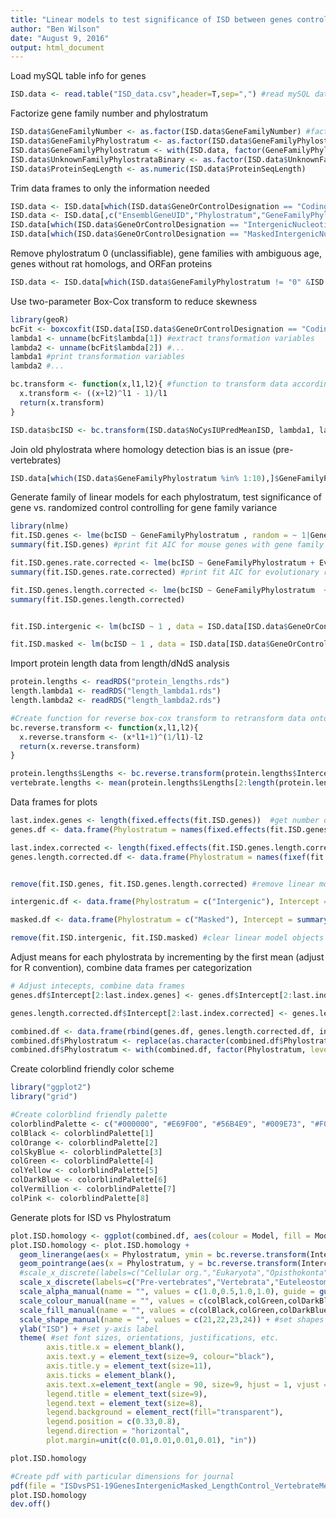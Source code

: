 ```yaml
---
title: "Linear models to test significance of ISD between genes controlling for evolutionary rate"
author: "Ben Wilson"
date: "August 9, 2016"
output: html_document
---
```


Load mySQL table info for genes
```r
ISD.data <- read.table("ISD_data.csv",header=T,sep=",") #read mySQL data into data frame
```

Factorize gene family number and phylostratum
```r
ISD.data$GeneFamilyNumber <- as.factor(ISD.data$GeneFamilyNumber) #factorize gene family ID to prevent numeric interpretation by R
ISD.data$GeneFamilyPhylostratum <- as.factor(ISD.data$GeneFamilyPhylostratum) #factorize variable to ensure that it is not interpreted as numeric variable
ISD.data$GeneFamilyPhylostratum <- with(ISD.data, factor(GeneFamilyPhylostratum, levels = c(sort(unique(ISD.data$GeneFamilyPhylostratum)),"Intergenic","Masked"))) # set levels of categorical phylostratum variable
ISD.data$UnknownFamilyPhylostrataBinary <- as.factor(ISD.data$UnknownFamilyPhylostrataBinary) #factorize binary category for gene families with ambiguous age
ISD.data$ProteinSeqLength <- as.numeric(ISD.data$ProteinSeqLength)
```

Trim data frames to only the information needed
```r
ISD.data <- ISD.data[which(ISD.data$GeneOrControlDesignation == "CodingGene" | ISD.data$GeneOrControlDesignation == "IntergenicNucleotideSeqControl" | ISD.data$GeneOrControlDesignation == "MaskedIntergenicNucleotideSeqControl"),] #Subset to categories needed for this figure
ISD.data <- ISD.data[,c("EnsemblGeneUID","Phylostratum","GeneFamilyPhylostratum","GeneFamilyNumber","NoCysIUPredMeanISD","GeneOrControlDesignation","EvolutionaryRateHighestOrthologRate","UnknownFamilyPhylostrataBinary", "ProteinSeqLength")] #subset needed columns
ISD.data[which(ISD.data$GeneOrControlDesignation == "IntergenicNucleotideSeqControl"),]$GeneFamilyPhylostratum <- "Intergenic" #Give intergenic sequence a categorical phylostratum for comparison
ISD.data[which(ISD.data$GeneOrControlDesignation == "MaskedIntergenicNucleotideSeqControl"),]$GeneFamilyPhylostratum <- "Masked" #Give repeat-masked intergenic sequence a categorical phylostratum

```

Remove phylostratum 0 (unclassifiable), gene families with ambiguous age, genes without rat homologs, and ORFan proteins
```r
ISD.data <- ISD.data[which(ISD.data$GeneFamilyPhylostratum != "0" &ISD.data$GeneFamilyPhylostratum != "20" & ISD.data$UnknownFamilyPhylostrataBinary != "1" & !is.na(ISD.data$EvolutionaryRateHighestOrthologRate)),] #exclude unclassifiable genes, false-positive rich ORFans
```

Use two-parameter Box-Cox transform to reduce skewness
```r
library(geoR)
bcFit <- boxcoxfit(ISD.data[ISD.data$GeneOrControlDesignation == "CodingGene",]$NoCysIUPredMeanISD, lambda2 =  TRUE) #fit a Box-Cox transform to data, exclude mouse-specific genes
lambda1 <- unname(bcFit$lambda[1]) #extract transformation variables
lambda2 <- unname(bcFit$lambda[2]) #...
lambda1 #print transformation variables
lambda2 #...

bc.transform <- function(x,l1,l2){ #function to transform data according to Box-Cox transformation fit
  x.transform <- ((x+l2)^l1 - 1)/l1
  return(x.transform)
}

ISD.data$bcISD <- bc.transform(ISD.data$NoCysIUPredMeanISD, lambda1, lambda2) #create another column variable for transformed IUPred ISD values
```

Join old phylostrata where homology detection bias is an issue (pre-vertebrates)
```r
ISD.data[which(ISD.data$GeneFamilyPhylostratum %in% 1:10),]$GeneFamilyPhylostratum <- "1"
```

Generate family of linear models for each phylostratum, test significance of gene vs. randomized control controlling for gene family variance
```r
library(nlme)
fit.ISD.genes <- lme(bcISD ~ GeneFamilyPhylostratum , random = ~ 1|GeneFamilyNumber, data = ISD.data[which(ISD.data$GeneOrControlDesignation == "CodingGene"),]) #generate a linear mixed-effects model fit to mouse genes with gene family as random error
summary(fit.ISD.genes) #print fit AIC for mouse genes with gene family random error

fit.ISD.genes.rate.corrected <- lme(bcISD ~ GeneFamilyPhylostratum + EvolutionaryRateHighestOrthologRate, random = ~ 1|GeneFamilyNumber, data = ISD.data[ISD.data$GeneOrControlDesignation == "CodingGene",]) #generate a linear mixed-effects model fit to mouse genes with gene family as random error, add dNdS as fixed term, exclude genes without a corresponding dNdS value for mouse-rat comparisons
summary(fit.ISD.genes.rate.corrected) #print fit AIC for evolutionary rate corrected linear model

fit.ISD.genes.length.corrected <- lme(bcISD ~ GeneFamilyPhylostratum  + ProteinSeqLength, random = ~ 1|GeneFamilyNumber, data = ISD.data[ISD.data$GeneOrControlDesignation == "CodingGene",])#generate fit with length as additional confounder
summary(fit.ISD.genes.length.corrected)


fit.ISD.intergenic <- lm(bcISD ~ 1 , data = ISD.data[ISD.data$GeneOrControlDesignation == "IntergenicNucleotideSeqControl",]) #generate a standard linear model for matched intergenic controls

fit.ISD.masked <- lm(bcISD ~ 1 , data = ISD.data[ISD.data$GeneOrControlDesignation == "MaskedIntergenicNucleotideSeqControl",]) #generate a standard linear model for matched repeat-maksed intergenic controls

```

Import protein length data from length/dNdS analysis
```r
protein.lengths <- readRDS("protein_lengths.rds")
length.lambda1 <- readRDS("length_lambda1.rds")
length.lambda2 <- readRDS("length_lambda2.rds")

#Create function for reverse box-cox transform to retransform data onto readable axis (note that this preserves relative comparison of certainty between PS but does not preserve absolute measure of SEM)
bc.reverse.transform <- function(x,l1,l2){
  x.reverse.transform <- (x*l1+1)^(1/l1)-l2
  return(x.reverse.transform)
}

protein.lengths$Lengths <- bc.reverse.transform(protein.lengths$Intercept,length.lambda1,length.lambda2)
vertebrate.lengths <- mean(protein.lengths$Lengths[2:length(protein.lengths$Lengths)])
```

Data frames for plots
```r
last.index.genes <- length(fixed.effects(fit.ISD.genes))  #get number of phylostrata that have been fit
genes.df <- data.frame(Phylostratum = names(fixed.effects(fit.ISD.genes)[1:last.index.genes]), Intercept = unname(fixed.effects(fit.ISD.genes)[1:last.index.genes]), SE = unname(summary(fit.ISD.genes)$tTable[,2][1:last.index.genes]), Model = "Genes (uncorrected)") #build data frame to hold linear model data containing PS, mean bcISD, and SEM

last.index.corrected <- length(fixed.effects(fit.ISD.genes.length.corrected)) - 1 #get number of phylostrata that have been fit, minus 1 for fixed effect length
genes.length.corrected.df <- data.frame(Phylostratum = names(fixef(fit.ISD.genes.length.corrected)[1:last.index.corrected]), Intercept = unname(fixef(fit.ISD.genes.length.corrected)[1:last.index.corrected]) + unname(fixef(fit.ISD.genes.length.corrected)[last.index.corrected + 1]) * vertebrate.lengths, SE = unname(summary(fit.ISD.genes.length.corrected)$tTable[,2][1:last.index.corrected]), Model = "Genes length corrected") #build data frame to hold linear model data containing PS, mean bcISD, and SEM


remove(fit.ISD.genes, fit.ISD.genes.length.corrected) #remove linear model objects for genes

intergenic.df <- data.frame(Phylostratum = c("Intergenic"), Intercept = summary(fit.ISD.intergenic)$coefficients[1], SE = summary(fit.ISD.intergenic)$coefficients[2], Model = "Intergenic") #build data frome for intergenic mean bcISD, fix phylostratum (for plotting purposes), add SEM

masked.df <- data.frame(Phylostratum = c("Masked"), Intercept = summary(fit.ISD.masked)$coefficients[1], SE = summary(fit.ISD.masked)$coefficients[2], Model = "Repeat-masked") #...same for repeat-masked intergenic controls

remove(fit.ISD.intergenic, fit.ISD.masked) #clear linear model objects from memory
```

Adjust means for each phylostrata by incrementing by the first mean (adjust for R convention), combine data frames per categorization
```r
# Adjust intecepts, combine data frames
genes.df$Intercept[2:last.index.genes] <- genes.df$Intercept[2:last.index.genes] + genes.df$Intercept[1] #increment means by primary intercept, corrects for R convention of relative means

genes.length.corrected.df$Intercept[2:last.index.corrected] <- genes.length.corrected.df$Intercept[2:last.index.corrected] + genes.length.corrected.df$Intercept[1]  #...same as above

combined.df <- data.frame(rbind(genes.df, genes.length.corrected.df, intergenic.df, masked.df)) #combine data frames for plotting
combined.df$Phylostratum <- replace(as.character(combined.df$Phylostratum),1:(last.index.genes+last.index.corrected),c(1:last.index.genes,1:last.index.corrected)) #replace linear model text with readable phylostratum names
combined.df$Phylostratum <- with(combined.df, factor(Phylostratum, levels = c(1:max(last.index.genes,last.index.corrected),"Intergenic","Masked"))) #factorize phylostratum before plotting

```

Create colorblind friendly color scheme 
```r
library("ggplot2")
library("grid")

#Create colorblind friendly palette
colorblindPalette <- c("#000000", "#E69F00", "#56B4E9", "#009E73", "#F0E442", "#0072B2", "#D55E00", "#CC79A7")
colBlack <- colorblindPalette[1]
colOrange <- colorblindPalette[2]
colSkyBlue <- colorblindPalette[3]
colGreen <- colorblindPalette[4]
colYellow <- colorblindPalette[5]
colDarkBlue <- colorblindPalette[6]
colVermillion <- colorblindPalette[7]
colPink <- colorblindPalette[8]


```

Generate plots for ISD vs Phylostratum
```r

plot.ISD.homology <- ggplot(combined.df, aes(colour = Model, fill = Model, shape = Model, alpha = Model)) #make ggplot plot object for linear model data frame, exclude mouse-specific proteins
plot.ISD.homology <- plot.ISD.homology + 
  geom_linerange(aes(x = Phylostratum, ymin = bc.reverse.transform(Intercept - SE, lambda1, lambda2), ymax = bc.reverse.transform(Intercept + SE, lambda1, lambda2)), lwd = 0.5, position = position_dodge(width = 0.75), show.legend=FALSE) + #add linerange for SEM bars
  geom_pointrange(aes(x = Phylostratum, y = bc.reverse.transform(Intercept, lambda1, lambda2), ymin = bc.reverse.transform(Intercept - SE, lambda1, lambda2), ymax = bc.reverse.transform(Intercept + SE, lambda1, lambda2)), size = 0.5, lwd = 0.5, position = position_dodge(width = 0.75),  show.legend =TRUE) + #add points for mean ISD
  #scale_x_discrete(labels=c("Cellular org.","Eukaryota","Opisthokonta","Holozoa","Metazoa","Eumetazoa","Bilateria","Deuterostomia","Chordata","Olfactores","Vertebrata","Euteleostomi","Tetrapoda","Amniota","Mammalia","Eutheria","Boreoeutheria","Euarchontoglires","Rodentia","","")) + #change phylostratum labels to correspond to taxonomic nodes
  scale_x_discrete(labels=c("Pre-vertebrates","Vertebrata","Euteleostomi","Tetrapoda","Amniota","Mammalia","Eutheria","Boreoeutheria","Euarchontoglires","Rodentia","","")) + #change phylostratum labels to correspond to taxonomic nodes
  scale_alpha_manual(name = "", values = c(1.0,0.5,1.0,1.0), guide = guide_legend(ncol=2,byrow=TRUE)) + #make rate-corrected means half transparent
  scale_colour_manual(name = "", values = c(colBlack,colGreen,colDarkBlue,colSkyBlue), guide = guide_legend(ncol=2, byrow=TRUE)) + #set colors for each category
  scale_fill_manual(name = "", values = c(colBlack,colGreen,colDarkBlue,colSkyBlue)) + #set fills for each category
  scale_shape_manual(name = "", values = c(21,22,23,24)) + #set shapes for each category
  ylab("ISD") + #set y-axis label
  theme( #set font sizes, orientations, justifications, etc.
        axis.title.x = element_blank(),
        axis.text.y = element_text(size=9, colour="black"),
        axis.title.y = element_text(size=11),
        axis.ticks = element_blank(),
        axis.text.x=element_text(angle = 90, size=9, hjust = 1, vjust = 0, colour = "black"),
        legend.title = element_text(size=9),
        legend.text = element_text(size=8),
        legend.background = element_rect(fill="transparent"),
        legend.position = c(0.33,0.8),
        legend.direction = "horizontal",
        plot.margin=unit(c(0.01,0.01,0.01,0.01), "in"))

plot.ISD.homology

#Create pdf with particular dimensions for journal
pdf(file = "ISDvsPS1-19GenesIntergenicMasked_LengthControl_VertebrateMean.pdf", width =4.6, height = 4)
plot.ISD.homology
dev.off()
```